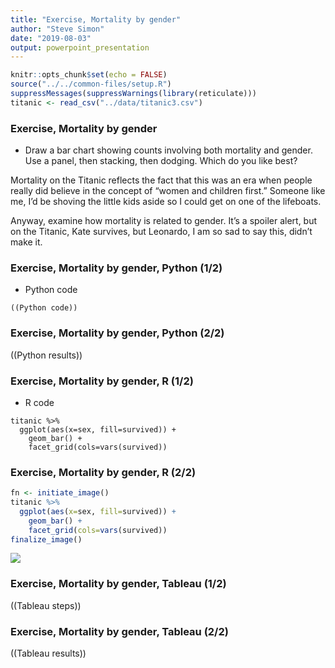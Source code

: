 ```yaml
---
title: "Exercise, Mortality by gender"
author: "Steve Simon"
date: "2019-08-03"
output: powerpoint_presentation
---
```


```r
knitr::opts_chunk$set(echo = FALSE)
source("../../common-files/setup.R")
suppressMessages(suppressWarnings(library(reticulate)))
titanic <- read_csv("../data/titanic3.csv")
```

### Exercise, Mortality by gender
+ Draw a bar chart showing counts involving both mortality and gender. Use a panel, then stacking, then dodging. Which do you like best?

<div class="notes">

Mortality on the Titanic reflects the fact that this was an era when people really did believe in the concept of "women and children first." Someone like me, I'd be shoving the little kids aside so I could get on one of the lifeboats.

Anyway, examine how mortality is related to gender. It's a spoiler alert, but on the Titanic, Kate survives, but Leonardo, I am so sad to say this, didn't make it.

</div>


### Exercise, Mortality by gender, Python (1/2)
+ Python code
```{}
((Python code))
```

### Exercise, Mortality by gender, Python (2/2)

((Python results))

### Exercise, Mortality by gender, R (1/2)
+ R code
```{}
titanic %>%
  ggplot(aes(x=sex, fill=survived)) +
    geom_bar() +
    facet_grid(cols=vars(survived))
```

### Exercise, Mortality by gender, R (2/2)

```r
fn <- initiate_image()
titanic %>%
  ggplot(aes(x=sex, fill=survived)) +
    geom_bar() +
    facet_grid(cols=vars(survived))
finalize_image()
```

![](../images/`r fn`.png)

### Exercise, Mortality by gender, Tableau (1/2)

((Tableau steps))

### Exercise, Mortality by gender, Tableau (2/2)

((Tableau results))

